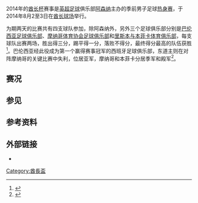 {{noteTA
|G1=uefa
|G2=足球
|1=zh-hans:巴伦西亚足球俱乐部;zh-hant:巴倫西亞足球俱樂部;zh-cn:巴伦西亚足球俱乐部;zh-tw:瓦倫西亞足球俱樂部;zh-hk:華倫西亞足球會;zh-sg:瓦伦西亚足球俱乐部;zh-mo:華倫西亞足球會;
|2=zh-hans:里斯本与本菲卡体育俱乐部;zh-hk:里斯本與賓菲加體育會;zh-tw:里斯本與本菲卡體育俱樂部;
|3=zh-hans:巴伦西亚;zh-hant:巴倫西亞;zh-cn:巴伦西亚;zh-tw:瓦倫西亞;zh-hk:華倫西亞;zh-sg:瓦伦西亚;zh-mo:華倫西亞;
}}
{{Infobox International Football Competition
| year = 2014
| image = 
| size = 
| dates = 8月2至3日
| country = 英格兰
| num_teams = 4
| confederations = 1
| venues = 1
| cities = 1
| champion_other = {{flagicon|ESP}}[[巴伦西亚足球俱乐部|巴伦西亚]]
| count = 1
| second_other = {{flagicon|ENG}}[[阿森纳足球俱乐部|阿森纳]]
| third_other = {{flagicon|FRA}}[[摩纳哥体育协会足球俱乐部|摩纳哥]]
| fourth_other = {{flagicon|POR}}[[里斯本与本菲卡体育俱乐部|本菲卡]]
| matches = 4
| goals = 15
| top_scorer =   {{flagicon|FRA}}[[亚亚·萨诺戈|亚亚·萨诺戈]]<br />（四球）
| prevseason = [[2013年酋长杯|2013年]]
| nextseason = [[2015年酋长杯|2015年]]
}}
2014年的[[酋长杯|酋长杯]]赛事是[[英格兰足球超级联赛|英超足球]]俱乐部[[阿森纳足球俱乐部|阿森纳]]主办的季前男子足球[[热身赛|热身赛]]，于2014年8月2至3日在[[酋长球场|酋长球场]]举行。

为期两天的比赛共有四支球队参加，除阿森纳外，另外三个足球俱乐部分别是[[巴伦西亚足球俱乐部|巴伦西亚足球俱乐部]]、[[摩纳哥体育协会足球俱乐部|摩纳哥体育协会足球俱乐部]]和[[里斯本与本菲卡体育俱乐部|里斯本与本菲卡体育俱乐部]]，每支球队出赛两场，胜出得三分，踢平得一分，落败不得分，最终得分最高的队伍获胜<ref>{{cite web | url = http://www.arsenal.com/news/news-archive/emirates-cup-competition-rules-regulations | deadurl = yes | archiveurl = https://web.archive.org/web/20160629192336/http://www.arsenal.com/news/news-archive/emirates-cup-competition-rules-regulations | title = Emirates Cup – Competition rules & regulations | publisher = Arsenal F.C. | date = 2007-07-27 | accessdate = 2016-08-04 | archivedate = 2016-06-29 }}</ref>。巴伦西亚经此役成为第一个赢得赛事冠军的西班牙足球俱乐部，东道主则在对阵摩纳哥的关键比赛中失利，位居亚军，摩纳哥和本菲卡分居季军和殿军<ref>{{cite news | url = http://www.bbc.co.uk/sport/football/28634656 | title = Arsenal beaten 1–0 by Monaco as Valencia win the Emirates Cup | publisher = BBC Sport | date = 2014-08-03 | accessdate = 2016-08-04 | deadurl = no | archiveurl = https://web.archive.org/web/20160804154322/http://www.bbc.co.uk/sport/football/28634656 | archivedate = 2016-08-04 }}</ref>。

== 赛况 ==
{{footballbox
|date       = 2014年8月2日
|time       = [[英国夏令时|英国夏令时]]14:00
|team1      = {{flagicon|ESP}}[[巴伦西亚足球俱乐部|巴伦西亚]]
|score      = 2–2
|report     = 来源<ref>{{cite web | url = http://www.arsenal.com/news/news-archive/20140802/valencia-2-2-monaco-report | title = Valencia 2-2 Monaco - Report | author = Max Jones | publisher = Arsenal Broadband Limited | archiveurl = https://web.archive.org/web/20160316130014/http://www.arsenal.com/news/news-archive/20140802/valencia-2-2-monaco-report | accessdate = 2016-08-05 | archivedate = 2016-03-16 | deadurl = no }}</ref>
|team2      = {{flagicon|FRA}}[[摩纳哥体育协会足球俱乐部|摩纳哥]]
|goals1     = [[里卡多·卡瓦略|里卡多·卡瓦略]]{{goal|37|o.g.}}<br />[[柏高·艾卡沙|柏高·艾卡沙]]{{goal|69}}
|goals2     = [[鲁本·维佐|鲁本·维佐]]{{goal|30|o.g.}}<br />[[卢卡斯·奥坎波斯|卢卡斯·奥坎波斯]]{{goal|80}}
|stadium    = [[英格兰|英格兰]][[伦敦|伦敦]][[酋长球场|酋长球场]]
|attendance = 
|referee    = [[米高·奧利華|米高·奧利華]]
}}
{{footballbox
|date       = 2014年8月2日
|time       = [[英国夏令时|英国夏令时]]16:20
|team1      = {{flagicon|ENG}}[[阿森纳足球俱乐部|阿森纳]]
|score      = 5–1
|report     = 来源<ref>{{cite web | title = Arsenal 5-1 Benfica - Report | author = Rob Kelly | publisher = Arsenal Broadband Limited | url = http://www.arsenal.com/match/report/1415/post/first-team/arsenal-v-benfica-match-report | archiveurl = https://web.archive.org/web/20160421131140/http://www.arsenal.com/match/report/1415/post/first-team/arsenal-v-benfica-match-report | archivedate = 2016-04-21 | deadurl = no | accessdate = 2016-08-05 }}</ref>
|team2      = {{flagicon|POR}}[[里斯本与本菲卡体育俱乐部|本菲卡]]
|goals1     = [[亚亚·萨诺戈|亚亚·萨诺戈]]{{goal|26||44||45+1||49}}<br />[[乔尔·坎贝尔|乔尔·坎贝尔]]{{goal|40}}
|goals2     = [[尼古拉斯·蓋坦|尼古拉斯·蓋坦]]{{goal|61}}
|stadium    = [[英格兰|英格兰]][[伦敦|伦敦]][[酋长球场|酋长球场]]
|attendance = 
|referee    = [[李·美臣|李·美臣]]
}}
{{footballbox
|date       = 2014年8月3日
|time       = [[英国夏令时|英国夏令时]]14:00
|team1      = {{flagicon|POR}}[[里斯本与本菲卡体育俱乐部|本菲卡]]
|score      = 1–3
|report     = 来源<ref>{{cite web | url = http://www.arsenal.com/news/news-archive/20140803/benfica-1-3-valencia-match-report | title = Benfica 1-3 Valencia - Match Report | publisher = Arsenal Broadband Limited | author = Max Jones | archiveurl = https://web.archive.org/web/20160316130016/http://www.arsenal.com/news/news-archive/20140803/benfica-1-3-valencia-match-report | accessdate = 2016-08-09 | archivedate = 2016-03-16 | deadurl = no }}</ref>
|team2      = {{flagicon|ESP}}[[巴伦西亚足球俱乐部|巴伦西亚]]
|goals1     = [[范德利·迪亚斯·马里尼奥|达利]]{{goal|2}}
|goals2     = [[何塞·蓋亞|何塞·蓋亞]]{{goal|49}}<br />[[柏保路·皮亞堤|柏保路·皮亞堤]]{{goal|54}}<br />[[安德雷斯·瓜尔达多|安德雷斯·瓜尔达多]]{{goal|60}}
|stadium    = [[英格兰|英格兰]][[伦敦|伦敦]][[酋长球场|酋长球场]]
|attendance = 
|referee    = [[佐藤隆治|佐藤隆治]]
}}
{{footballbox
|date       = 2014年8月3日
|time       = [[英国夏令时|英国夏令时]]16:20
|team1      = {{flagicon|ENG}}[[阿森纳足球俱乐部|阿森纳]]
|score      = 0–1
|report     = 来源<ref>{{cite web | url = http://www.arsenal.com/match/report/1415/post/first-team/arsenal-v-as-monaco-match-report | title = Arsenal 0-1 AS Monaco - Match Report | author = Richard Clarke | publisher = Arsenal Broadband Limited | archiveurl = https://web.archive.org/web/20160421191351/http://www.arsenal.com/match/report/1415/post/first-team/arsenal-v-as-monaco-match-report | archivedate = 2016-04-21 | accessdate = 2016-08-09 | deadurl = no }}</ref>
|team2      = {{flagicon|FRA}}[[摩纳哥体育协会足球俱乐部|摩纳哥]]
|goals1     =
|goals2     = [[拉达梅尔·法尔考|拉达梅尔·法尔考]]{{goal|37}}
|stadium    = [[英格兰|英格兰]][[伦敦|伦敦]][[酋长球场|酋长球场]]
|attendance = 60,000
|referee    = [[馬田·艾堅遜|馬田·艾堅遜]]
}}

== 参见 ==
{{portal|足球}}

== 参考资料 ==
{{reflist|30em}}

== 外部链接 ==
*{{official website|http://www.arsenal.com/emiratescup}}

{{酋长杯}}

{{DEFAULTSORT:Emirates Cup}}
[[Category:酋長盃|Category:酋長盃]]